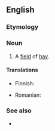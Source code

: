 {{also|Hayfield}}
==English==

===Etymology===
{{compound|en|hay|field}}

===Noun===
{{en-noun}}

# A [[field]] of [[hay]].

====Translations====
{{trans-top|field of hay}}
* Finnish: {{t+|fi|heinäpelto}}
{{trans-mid}}
* Romanian: {{t+|ro|fâneață}}
{{trans-bottom}}

===See also===
* {{l|en|cornfield}}